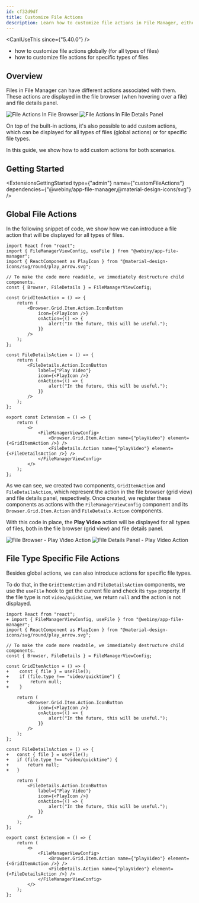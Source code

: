 ```yaml
---
id: cf32d9df
title: Customize File Actions
description: Learn how to customize file actions in File Manager, either globally or for specific file types.
---
```



<CanIUseThis since={"5.40.0"} />

<WhatYouWillLearn>

- how to customize file actions globally (for all types of files)
- how to customize file actions for specific types of files

</WhatYouWillLearn>

## Overview

Files in File Manager can have different actions associated with them. These actions are displayed in the file browser (when hovering over a file) and file details panel. 

<Image src={fmFilesActions} title="File Actions In File Browser" />

<Image src={fmFilesActions2} title="File Actions In File Details Panel" />

On top of the built-in actions, it's also possible to add custom actions, which can be displayed for all types of files (global actions) or for specific file types. 

In this guide, we show how to add custom actions for both scenarios.

## Getting Started

<ExtensionsGettingStarted type={"admin"} name={"customFileActions"} dependencies={"@webiny/app-file-manager,@material-design-icons/svg"} />

## Global File Actions

In the following snippet of code, we show how we can introduce a file action that will be displayed for all types of files.

```tsx extensions/customFileActions/src/index.tsx
import React from "react";
import { FileManagerViewConfig, useFile } from "@webiny/app-file-manager";
import { ReactComponent as PlayIcon } from "@material-design-icons/svg/round/play_arrow.svg";

// To make the code more readable, we immediately destructure child components.
const { Browser, FileDetails } = FileManagerViewConfig;

const GridItemAction = () => {
    return (
        <Browser.Grid.Item.Action.IconButton
            icon={<PlayIcon />}
            onAction={() => {
                alert("In the future, this will be useful.");
            }}
        />
    );
};

const FileDetailsAction = () => {
    return (
        <FileDetails.Action.IconButton
            label={"Play Video"}
            icon={<PlayIcon />}
            onAction={() => {
                alert("In the future, this will be useful.");
            }}
        />
    );
};

export const Extension = () => {
    return (
        <>
            <FileManagerViewConfig>
                <Browser.Grid.Item.Action name={"playVideo"} element={<GridItemAction />} />
                <FileDetails.Action name={"playVideo"} element={<FileDetailsAction />} />
            </FileManagerViewConfig>
        </>
    );
};
```

As we can see, we created two components, `GridItemAction` and `FileDetailsAction`, which represent the action in the file browser (grid view) and file details panel, respectively. Once created, we register these components as actions with the `FileManagerViewConfig` component and its `Browser.Grid.Item.Action` and `FileDetails.Action` components.

With this code in place, the **Play Video** action will be displayed for all types of files, both in the file browser (grid view) and file details panel.

<Image src={fmFilesGridActionPlay} title="File Browser - Play Video Action" />

<Image src={fmFilesGridDetailsActionPlay} title="File Details Panel - Play Video Action" />

## File Type Specific File Actions

Besides global actions, we can also introduce actions for specific file types. 

To do that, in the `GridItemAction` and `FileDetailsAction` components, we use the `useFile` hook to get the current file and check its `type` property. If the file type is not `video/quicktime`, we return `null` and the action is not displayed.

```diff-tsx extensions/customFileActions/src/index.tsx
import React from "react";
+ import { FileManagerViewConfig, useFile } from "@webiny/app-file-manager";
import { ReactComponent as PlayIcon } from "@material-design-icons/svg/round/play_arrow.svg";

// To make the code more readable, we immediately destructure child components.
const { Browser, FileDetails } = FileManagerViewConfig;

const GridItemAction = () => {
+    const { file } = useFile();
+    if (file.type !== "video/quicktime") {
+        return null;
+    }

    return (
        <Browser.Grid.Item.Action.IconButton
            icon={<PlayIcon />}
            onAction={() => {
                alert("In the future, this will be useful.");
            }}
        />
    );
};

const FileDetailsAction = () => {
+   const { file } = useFile();
+   if (file.type !== "video/quicktime") {
+       return null;
+   }

    return (
        <FileDetails.Action.IconButton
            label={"Play Video"}
            icon={<PlayIcon />}
            onAction={() => {
                alert("In the future, this will be useful.");
            }}
        />
    );
};

export const Extension = () => {
    return (
        <>
            <FileManagerViewConfig>
                <Browser.Grid.Item.Action name={"playVideo"} element={<GridItemAction />} />
                <FileDetails.Action name={"playVideo"} element={<FileDetailsAction />} />
            </FileManagerViewConfig>
        </>
    );
};
```
